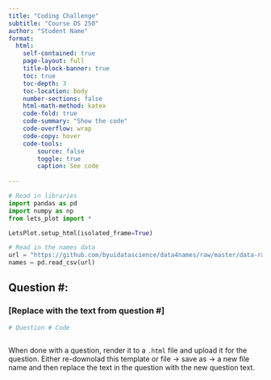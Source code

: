 ```yaml
---
title: "Coding Challenge"
subtitle: "Course DS 250"
author: "Student Name"
format:
  html:
    self-contained: true
    page-layout: full
    title-block-banner: true
    toc: true
    toc-depth: 3
    toc-location: body
    number-sections: false
    html-math-method: katex
    code-fold: true
    code-summary: "Show the code"
    code-overflow: wrap
    code-copy: hover
    code-tools:
        source: false
        toggle: true
        caption: See code
    
---
```


```python
# Read in libraries
import pandas as pd
import numpy as np
from lets_plot import *

LetsPlot.setup_html(isolated_frame=True)
```

```python
# Read in the names data
url = "https://github.com/byuidatascience/data4names/raw/master/data-raw/names_year/names_year.csv"
names = pd.read_csv(url)
```

## Question #:

### [Replace with the text from question #]

```python
# Question # Code



```

When done with a question, render it to a `.html` file and upload it for the question. Either re-downolad this template or file -> save as -> a new file name and then replace the text in the question with the new question text.
